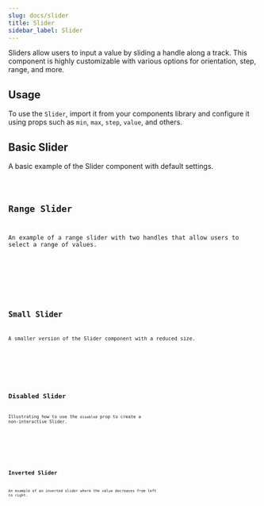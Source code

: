 ```yaml
---
slug: docs/slider
title: Slider
sidebar_label: Slider
---
```


Sliders allow users to input a value by sliding a handle along a track. This component is highly customizable with various options for orientation, step, range, and more.

## Usage

To use the `Slider`, import it from your components library and configure it using props such as `min`, `max`, `step`, `value`, and others.




## Basic Slider

A basic example of the Slider component with default settings.


<CodeSample>
    <SliderBasicDemo/>
</CodeSample>

<Code code={SliderBasicSource} lang="tsx" />

## Range Slider

An example of a range slider with two handles that allow users to select a range of values.

<CodeSample>
    <SliderRangeDemo/>
</CodeSample>

<Code code={SliderRangeSource} lang="tsx" />

## Small Slider

A smaller version of the Slider component with a reduced size.

<CodeSample>
    <SliderSmallDemo/>
</CodeSample>

<Code code={SliderSmallSource} lang="tsx" />


## Disabled Slider

Illustrating how to use the `disabled` prop to create a non-interactive Slider.


<CodeSample>
    <SliderDisabledDemo/>
</CodeSample>

<Code code={SliderDisabledSource} lang="tsx" />

## Inverted Slider

An example of an inverted slider where the value decreases from left to right.

<CodeSample>
    <SliderInvertedDemo/>
</CodeSample>

<Code code={SliderInvertedSource} lang="tsx" />

